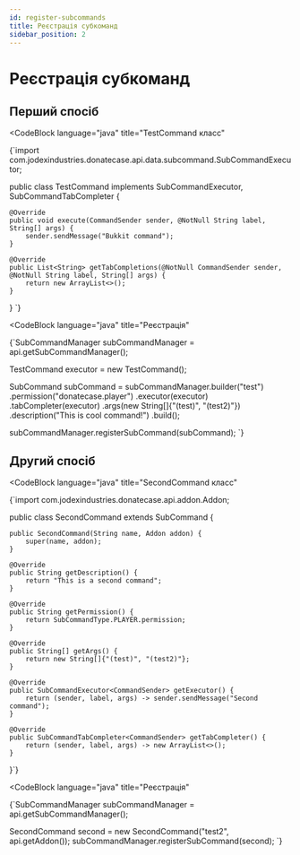 ```yaml
---
id: register-subcommands
title: Реєстрація субкоманд
sidebar_position: 2
---
```



# Реєстрація субкоманд

## Перший спосіб

<CodeBlock
        language="java"
        title="TestCommand класс"
>
{`import com.jodexindustries.donatecase.api.data.subcommand.SubCommandExecutor;


public class TestCommand implements SubCommandExecutor<CommandSender>, SubCommandTabCompleter<CommandSender> {

    @Override
    public void execute(CommandSender sender, @NotNull String label, String[] args) {
        sender.sendMessage("Bukkit command");
    }

    @Override
    public List<String> getTabCompletions(@NotNull CommandSender sender, @NotNull String label, String[] args) {
        return new ArrayList<>();
    }

}
`}

</CodeBlock>


<CodeBlock
        language="java"
        title="Реєстрація"
>
{`SubCommandManager<CommandSender> subCommandManager = api.getSubCommandManager();

TestCommand executor = new TestCommand();

SubCommand subCommand = subCommandManager.builder("test")
        .permission("donatecase.player")
        .executor(executor)
        .tabCompleter(executor)
        .args(new String[]{"(test)", "(test2)"})
        .description("This is cool command!")
        .build();

subCommandManager.registerSubCommand(subCommand);
`}

</CodeBlock>

## Другий спосіб
<CodeBlock
        language="java"
        title="SecondCommand класс"
>
{`import com.jodexindustries.donatecase.api.addon.Addon;


public class SecondCommand extends SubCommand<CommandSender> {

    public SecondCommand(String name, Addon addon) {
        super(name, addon);
    }

    @Override
    public String getDescription() {
        return "This is a second command";
    }

    @Override
    public String getPermission() {
        return SubCommandType.PLAYER.permission;
    }

    @Override
    public String[] getArgs() {
        return new String[]{"(test)", "(test2)"};
    }

    @Override
    public SubCommandExecutor<CommandSender> getExecutor() {
        return (sender, label, args) -> sender.sendMessage("Second command");
    }

    @Override
    public SubCommandTabCompleter<CommandSender> getTabCompleter() {
        return (sender, label, args) -> new ArrayList<>();
    }

}`}

</CodeBlock>

<CodeBlock
        language="java"
        title="Реєстрація"
>
{`SubCommandManager<CommandSender> subCommandManager = api.getSubCommandManager();
    
SecondCommand second = new SecondCommand("test2", api.getAddon());
subCommandManager.registerSubCommand(second);
`}
</CodeBlock>